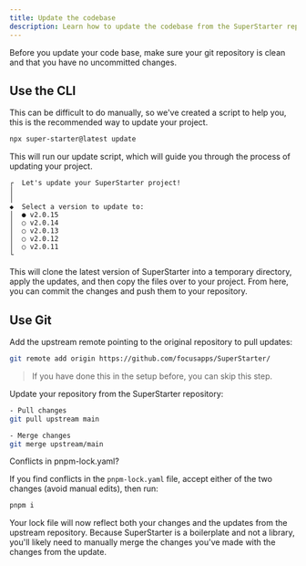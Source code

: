 ```yaml
---
title: Update the codebase
description: Learn how to update the codebase from the SuperStarter repo to the latest updates and features.
---
```


<Warning>
Before you update your code base, make sure your git repository is clean and that you have no uncommitted changes.
</Warning>

## Use the CLI

This can be difficult to do manually, so we've created a script to help you, this is the recommended way to update your project.

```sh Terminal
npx super-starter@latest update
```

This will run our update script, which will guide you through the process of updating your project.

```
┌  Let's update your SuperStarter project!
│
│
◆  Select a version to update to:
│  ● v2.0.15
│  ○ v2.0.14
│  ○ v2.0.13
│  ○ v2.0.12
│  ○ v2.0.11
└
```

This will clone the latest version of SuperStarter into a temporary directory, apply the updates, and then copy the files over to your project. From here, you can commit the changes and push them to your repository.

## Use Git

Add the upstream remote pointing to the original repository to pull updates:

```sh Terminal
git remote add origin https://github.com/focusapps/SuperStarter/
```

> If you have done this in the setup before, you can skip this step.

Update your repository from the SuperStarter repository:

```sh Terminal
- Pull changes
git pull upstream main

- Merge changes
git merge upstream/main
```
<Note>
Conflicts in pnpm-lock.yaml?

If you find conflicts in the `pnpm-lock.yaml` file, accept either of the two changes (avoid manual edits), then run:
```sh Terminal
pnpm i
```
Your lock file will now reflect both your changes and the updates from the upstream repository.
</Note>
<Tip>Because SuperStarter is a boilerplate and not a library, you'll likely need to manually merge the changes you've made with the changes from the update.</Tip>